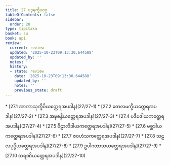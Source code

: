 ```yaml
---
title: 27 ပဒုမုက္ခိပဝဂ္ဂ
tableOfContents: false
sidebar:
  order: 28
type: tipitaka
basket: su
book: ap1
review:
  current: review
  updated: '2025-10-23T09:13:30.644588'
  updated_by: ''
  notes: ''
  history:
  - state: review
    date: '2025-10-23T09:13:30.644588'
    updated_by: ''
    notes: ''
    previous_state: draft
---
```



<ReviewStatus review={frontmatter.review} showDetails={true} />

<HypothesisAnnotation frontmatter={frontmatter} />

<DynamicBreadcrumb />



<TableOfContents book="ap1" section="27">
* [27.1 အာကာသုက္ခိပိယတ္ထေရအပဒါန](27/27-1)
* [27.2 တေလမက္ခိယတ္ထေရအပဒါန](27/27-2)
* [27.3 အဍ္ဎစန္ဒိယတ္ထေရအပဒါန](27/27-3)
* [27.4 ပဒီပဒါယကတ္ထေရအပဒါန](27/27-4)
* [27.5 ဗိဠာလိဒါယကတ္ထေရအပဒါန](27/27-5)
* [27.6 မစ္ဆဒါယကတ္ထေရအပဒါန](27/27-6)
* [27.7 ဇဝဟံသကတ္ထေရအပဒါန](27/27-7)
* [27.8 သဠလပုပ္ဖိယတ္ထေရအပဒါန](27/27-8)
* [27.9 ဥပါဂတာသယတ္ထေရအပဒါန](27/27-9)
* [27.10 တရဏိယတ္ထေရအပဒါန](27/27-10)
</TableOfContents>